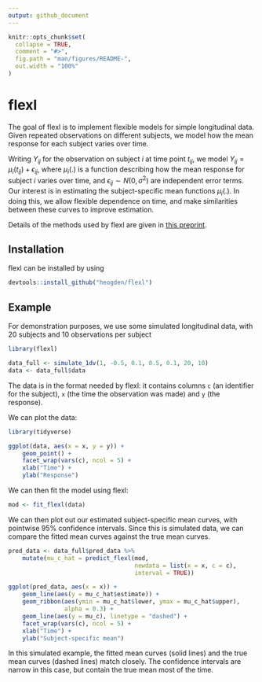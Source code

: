 ```yaml
---
output: github_document
---
```


<!-- README.md is generated from README.Rmd. Please edit that file -->

```r
knitr::opts_chunk$set(
  collapse = TRUE,
  comment = "#>",
  fig.path = "man/figures/README-",
  out.width = "100%"
)
```

# flexl


The goal of flexl is to implement flexible models
for simple longitudinal data. 
Given repeated observations on different subjects, we
model how the mean response for each subject varies over time. 

Writing $Y_{ij}$ for the observation on subject $i$ at time point $t_{ij}$, we model
$Y_{ij} = \mu_i(t_{ij}) + \epsilon_{ij},$
where $\mu_i(.)$ is a function describing how the mean response
for subject $i$ varies over time, and
$\epsilon_{ij} \sim N(0, \sigma^2)$ are independent error terms.
Our interest is in estimating the subject-specific
mean functions $\mu_i(.)$. 
In doing this, we allow flexible dependence on time, and make
 similarities between these curves to improve estimation.
 
Details of the methods used by flexl
are given in [this preprint](https://arxiv.org/abs/2401.11827).

## Installation

flexl can be installed by using

```r
devtools::install_github("heogden/flexl")
```


## Example

For demonstration purposes, we use some
simulated longitudinal data, with 20 subjects
and 10 observations per subject

```r
library(flexl)

data_full <- simulate_1dv(1, -0.5, 0.1, 0.5, 0.1, 20, 10)
data <- data_full$data
```

The data is in the format needed by flexl: it contains
columns `c` (an identifier for the subject),
`x` (the time the observation was made)
and `y` (the response).

We can plot the data:

```r
library(tidyverse)

ggplot(data, aes(x = x, y = y)) +
    geom_point() +
    facet_wrap(vars(c), ncol = 5) +
    xlab("Time") +
    ylab("Response")

```
We can then fit the model using flexl:

```r
mod <- fit_flexl(data)
```

We can then plot out our estimated
subject-specific mean curves, with 
pointwise 95% confidence intervals.
Since this is simulated data, we can compare the
fitted mean curves against the true mean curves.

```r
pred_data <- data_full$pred_data %>%
    mutate(mu_c_hat = predict_flexl(mod,
                                    newdata = list(x = x, c = c),
                                    interval = TRUE))

ggplot(pred_data, aes(x = x)) +
    geom_line(aes(y = mu_c_hat$estimate)) +
    geom_ribbon(aes(ymin = mu_c_hat$lower, ymax = mu_c_hat$upper),
                alpha = 0.3) + 
    geom_line(aes(y = mu_c), linetype = "dashed") +
    facet_wrap(vars(c), ncol = 5) +
    xlab("Time") +
    ylab("Subject-specific mean")
```

In this simulated example, the fitted mean curves (solid lines)
and the true mean curves (dashed lines) match closely.
The confidence intervals are narrow in this case, 
but contain the true mean most of the time.
